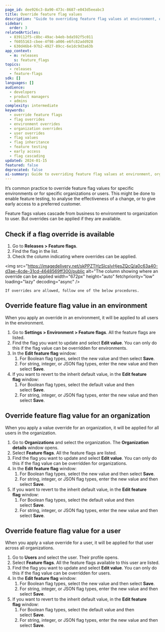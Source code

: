 ```yaml
---
page_id: dee926c3-8a90-473c-8687-e043d5eeabc3
title: Override feature flag values
description: "Guide to overriding feature flag values at environment, organization, and user levels including inheritance rules and testing scenarios"
sidebar:
  order: 3
relatedArticles:
  - 839112f5-c8bc-49ac-b4eb-bda592f5c011
  - f6055163-cbee-4f98-a006-e6fc82add928
  - 630d46b4-97b2-4927-89cc-6e1dc9d3a63b
app_context:
  - m: releases
    s: feature_flags
topics:
  - releases
  - feature-flags
sdk: []
languages: []
audience:
  - developers
  - product managers
  - admins
complexity: intermediate
keywords:
  - override feature flags
  - flag overrides
  - environment overrides
  - organization overrides
  - user overrides
  - flag values
  - flag inheritance
  - feature testing
  - early access
  - flag cascading
updated: 2024-01-15
featured: false
deprecated: false
ai-summary: Guide to overriding feature flag values at environment, organization, and user levels including inheritance rules and testing scenarios.
---
```


It’s common practice to override feature flag values for specific environments or for specific organizations or users. This might be done to enable feature testing, to analyse the effectiveness of a change, or to give early access to a preferred customer.

Feature flags values cascade from business to environment to organization to user. But overrides can be applied if they are available.

## Check if a flag override is available

1. Go to **Releases > Feature flags**.
2. Find the flag in the list.
3. Check the column indicating where overrides can be applied.

<img
  src="https://imagedelivery.net/skPPZTHzSlcslvHjesZQcQ/a0c63a40-d3ae-4cde-31cd-4648569ff300/public
  alt="The column showing where an override can be applied
  width="672px"
  height="auto"
  fetchpriority="low"
  loading="lazy"
  decoding="async"
/>

    If overrides are allowed, follow one of the below procedures.

## Override feature flag value in an environment

When you apply an override in an environment, it will be applied to all users in the environment.

1. Go to **Settings > Environment > Feature flags**. All the feature flags are listed.
2. Find the flag you want to update and select **Edit value**. You can only do this if the flag value can be overridden for environments.
3. In the **Edit feature flag** window:
   1. For Boolean flag types, select the new value and then select **Save**.
   2. For string, integer, or JSON flag types, enter the new value and then select **Save**.
4. If you want to revert to the inherit default value, in the **Edit feature flag** window:
   1. For Boolean flag types, select the default value and then select **Save**.
   2. For string, integer, or JSON flag types, enter the new value and then select **Save**.

## Override feature flag value for an organization

When you apply a value override for an organization, it will be applied for all users in the organization.

1. Go to **Organizations** and select the organization. The **Organization details** window opens.
2. Select **Feature flags**. All the feature flags are listed.
3. Find the flag you want to update and select **Edit value**. You can only do this if the flag value can be overridden for organizations.
4. In the **Edit feature flag** window:
   1. For Boolean flag types, select the new value and then select **Save**.
   2. For string, integer, or JSON flag types, enter the new value and then select **Save**.
5. If you want to revert to the inherit default value, in the **Edit feature flag** window:
   1. For Boolean flag types, select the default value and then select **Save**.
   2. For string, integer, or JSON flag types, enter the new value and then select **Save**.

## Override feature flag value for a user

When you apply a value override for a user, it will be applied for that user across all organizations.

1. Go to **Users** and select the user. Their profile opens.
2. Select **Feature flags**. All the feature flags available to this user are listed.
3. Find the flag you want to update and select **Edit value**. You can only do this if the flag value can be overridden for users.
4. In the **Edit feature flag** window:
   1. For Boolean flag types, select the new value and then select **Save**.
   2. For string, integer, or JSON flag types, enter the new value and then select **Save**.
5. If you want to revert to the inherit default value, in the **Edit feature flag** window:
   1. For Boolean flag types, select the default value and then select **Save**.
   2. For string, integer, or JSON flag types, enter the new value and then select **Save**.

